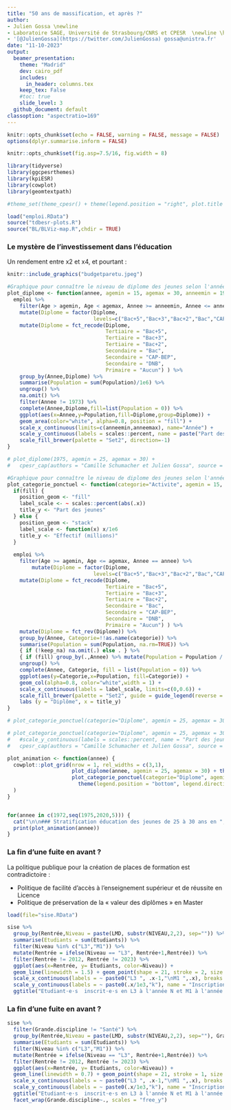 ```yaml
---
title: "50 ans de massification, et après ?"
author: 
- Julien Gossa \newline 
- Laboratoire SAGE, Université de Strasbourg/CNRS et CPESR  \newline \hspace{3cm} \newline
- '[@JulienGossa](https://twitter.com/JulienGossa) gossa@unistra.fr'
date: "11-10-2023"
output: 
  beamer_presentation:
    theme: "Madrid"
    dev: cairo_pdf
    includes:
      in_header: columns.tex
    keep_tex: False
    #toc: true
    slide_level: 3
  github_document: default
classoption: "aspectratio=169"
---
```


```r
knitr::opts_chunk$set(echo = FALSE, warning = FALSE, message = FALSE)
options(dplyr.summarise.inform = FALSE)

knitr::opts_chunk$set(fig.asp=7.5/16, fig.width = 8)

library(tidyverse)
library(ggcpesrthemes)
library(kpiESR)
library(cowplot)
library(geomtextpath)

#theme_set(theme_cpesr() + theme(legend.position = "right", plot.title = element_text(hjust = 0.5)))

load("emploi.RData")
source("tdbesr-plots.R")
source("BL/BLViz-map.R",chdir = TRUE)
```


### Le mystère de l'investissement dans l'éducation

Un rendement entre x2 et x4, et pourtant :

```r
knitr::include_graphics("budgetparetu.jpeg")
```

```r
#Graphique pour connaître le niveau de diplome des jeunes selon l'année civile 
plot_diplome <- function(annee, agemin = 15, agemax = 30, anneemin = 1971, anneemax = 2020) {
  emploi %>%
    filter(Age > agemin, Age < agemax, Annee >= anneemin, Annee <= annee) %>%
    mutate(Diplome = factor(Diplome,
                            levels=c("Bac+5","Bac+3","Bac+2","Bac","CAP-BEP","DNB","Aucun"))) %>%
    mutate(Diplome = fct_recode(Diplome,
                                Tertiaire = "Bac+5",
                                Tertiaire = "Bac+3",
                                Tertiaire = "Bac+2",
                                Secondaire = "Bac",
                                Secondaire = "CAP-BEP",
                                Secondaire = "DNB",
                                Primaire = "Aucun") ) %>% 
    group_by(Annee,Diplome) %>%
    summarise(Population = sum(Population)/1e6) %>%
    ungroup() %>%
    na.omit() %>%
    filter(Annee != 1973) %>%
    complete(Annee,Diplome,fill=list(Population = 0)) %>%
    ggplot(aes(x=Annee,y=Population,fill=Diplome,group=Diplome)) +
    geom_area(color="white", alpha=0.8, position = "fill") + 
    scale_x_continuous(limits=c(anneemin,anneemax), name="Année") +
    scale_y_continuous(labels = scales::percent, name = paste("Part des jeunes de",agemin,"à",agemax,"ans") ) +
    scale_fill_brewer(palette = "Set2", direction=-1) 
}

# plot_diplome(1975, agemin = 25, agemax = 30) +
#   cpesr_cap(authors = "Camille Schumacher et Julien Gossa", source = "Enquête emploi INSEE")

#Graphique pour connaître le niveau de diplome des jeunes selon l'année civile 
plot_categorie_ponctuel <- function(categorie="Activite", agemin = 15, agemax = 30, annee = 1971, fill=TRUE, keep_na=FALSE) {
  if(fill) {
    position_geom <- "fill"
    label_scale <- ~ scales::percent(abs(.x))
    title_y <- "Part des jeunes"
  } else {
    position_geom <- "stack"
    label_scale <- function(x) x/1e6
    title_y <- "Effectif (millions)"
  }
  
  emploi %>%
    filter(Age >= agemin, Age <= agemax, Annee == annee) %>%
        mutate(Diplome = factor(Diplome,
                            levels=c("Bac+5","Bac+3","Bac+2","Bac","CAP-BEP","DNB","Aucun"))) %>%
    mutate(Diplome = fct_recode(Diplome,
                                Tertiaire = "Bac+5",
                                Tertiaire = "Bac+3",
                                Tertiaire = "Bac+2",
                                Secondaire = "Bac",
                                Secondaire = "CAP-BEP",
                                Secondaire = "DNB",
                                Primaire = "Aucun") ) %>% 
    mutate(Diplome = fct_rev(Diplome)) %>%
    group_by(Annee, Categorie=!!as.name(categorie)) %>% 
    summarise(Population = sum(Population, na.rm=TRUE)) %>% 
    { if (!keep_na) na.omit(.) else . } %>%
    { if (fill) group_by(.,Annee) %>% mutate(Population = Population / sum(Population)) else . } %>%
    ungroup() %>% 
    complete(Annee, Categorie, fill = list(Population = 0)) %>% 
    ggplot(aes(y=Categorie,x=Population, fill=Categorie)) +
    geom_col(alpha=0.8, color="white",width = 1) +
    scale_x_continuous(labels = label_scale, limits=c(0,0.6)) +
    scale_fill_brewer(palette = "Set2", guide = guide_legend(reverse = TRUE)) +
    labs (y = "Diplôme", x = title_y)
}

# plot_categorie_ponctuel(categorie="Diplome", agemin = 25, agemax = 30, annee = 1986)

# plot_categorie_ponctuel(categorie="Diplome", agemin = 25, agemax = 30) +
#   #scale_y_continuous(labels = scales::percent, name = "Part des jeunes de 25 à 30 ans") +
#   cpesr_cap(authors = "Camille Schumacher et Julien Gossa", source = "Enquête emploi INSEE")

plot_animation <- function(annee) {
  cowplot::plot_grid(nrow = 1, rel_widths = c(3,1),
                     plot_diplome(annee, agemin = 25, agemax = 30) + theme(legend.position = "None"),
                     plot_categorie_ponctuel(categorie="Diplome", agemin = 25, agemax = 30, annee = annee) + 
                       theme(legend.position = "bottom", legend.direction = "vertical", axis.text.y = element_blank()) 
  )
}


for(annee in c(1972,seq(1975,2020,5))) {
  cat("\n\n### Stratification éducation des jeunes de 25 à 30 ans en ",annee,"\n\n")
  print(plot_animation(annee))
}
```



### La fin d'une fuite en avant ?

La politique publique pour la création de places de formation est contradictoire :

- Politique de facilité d'accès à l'enseignement supérieur et de réussite en Licence
- Politique de préservation de la « valeur des diplômes » en Master

```r
load(file="sise.RData")

sise %>%
  group_by(Rentrée,Niveau = paste(LMD, substr(NIVEAU,2,2), sep="")) %>%
  summarise(Etudiants = sum(Etudiants)) %>%
  filter(Niveau %in% c("L3","M1")) %>%
  mutate(Rentrée = ifelse(Niveau == "L3", Rentrée+1,Rentrée)) %>%
  filter(Rentrée != 2012, Rentrée != 2023) %>%
  ggplot(aes(x=Rentrée, y= Etudiants, color=Niveau)) +
  geom_line(linewidth = 1.5) + geom_point(shape = 21, stroke = 2, size = 2, fill="white") + 
  scale_x_continuous(labels = ~ paste0("L3 ", .x-1,"\nM1 ",.x), breaks = seq(2011,2030,2), name="Cohorte") +
  scale_y_continuous(labels = ~ paste0(.x/1e3,"k"), name = "Inscriptions étudiantes") +
  ggtitle("Etudiant⋅e⋅s  inscrit⋅e⋅s en L3 à l'année N et M1 à l'année N+1" )
```


### La fin d'une fuite en avant ?

```r
sise %>%
  filter(Grande.discipline != "Santé") %>%
  group_by(Rentrée,Niveau = paste(LMD, substr(NIVEAU,2,2), sep=""), Grande.discipline) %>%
  summarise(Etudiants = sum(Etudiants)) %>%
  filter(Niveau %in% c("L3","M1")) %>%
  mutate(Rentrée = ifelse(Niveau == "L3", Rentrée+1,Rentrée)) %>%
  filter(Rentrée != 2012, Rentrée != 2023) %>%
  ggplot(aes(x=Rentrée, y= Etudiants, color=Niveau)) +
  geom_line(linewidth = 0.7) + geom_point(shape = 21, stroke = 1, size = 1, fill="white") + 
  scale_x_continuous(labels = ~ paste0("L3 ", .x-1,"\nM1 ",.x), breaks = seq(2011,2030,2), name="Cohorte") +
  scale_y_continuous(labels = ~ paste0(.x/1e3,"k"), name = "Inscriptions étudiantes") +
  ggtitle("Etudiant⋅e⋅s  inscrit⋅e⋅s en L3 à l'année N et M1 à l'année N+1" ,  subtitle = "Par grande discipline" )+
  facet_wrap(Grande.discipline~., scales = "free_y") 
```